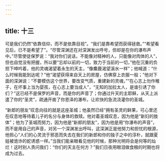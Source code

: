 ```yaml
---
---
---
```

title: 十三
---

可是我们仍然“依靠信仰，而不是依靠目视”。“我们是靠希望而获得拯救。”“希望看见后，已不是希望了”。“尽管深渊还在对深渊发出呼号，但却是在你的瀑布声中。”尽管使徒保罗说：“我对你们说话，不能像对精神的人，只能像对肉体的人”，但也自觉没有把握，所以要“忘却以前的一切，致力于当前的一切，”他在沉重的负担下呻吟着，他的灵魂渴望着永生的天主，“像麋鹿渴望溪水一样”；他喊道：“什么时候我能到达呢？”他“渴望获得来自天上的房屋，仿佛穿上衣服一般；”他对下面的深渊说：“不要模仿这个世界，要改变气质，重建新的灵魂，”“在心志上勿作稚子，在坏事上当为婴孩，在心志上要当成人”，“无知的加拉太人，是谁引诱了你们？”这已经不是保罗的声音，而是你的声音了；你通过升天的主耶稣，从天上派遣了你的“圣灵”，疏通开凿了你恩泽的瀑布，让欢快的急流浇灌你的圣城。

“新郎的朋友”叹息向往的就是这座圣城；他虽然已经“拥有圣灵的鲜果，可心里还在叹息地等待着儿子的名分与身体的救赎。他对着圣城叹息，因为他是“新妇的肢体”；他为了圣城而努力，因为他是“新郎的朋友”，因为他是用“你瀑布的声音”，而不是用自己的声音，对另一个深渊发出呼叫，这深渊正是他努力和担忧的根源，他担心“人们的心灵流于邪恶而失去在我们的新郎和你的独子之中的淳朴，就跟夏娃被诡诈的蛇诱惑一样。”当我们能亲眼看见他的时候，那种光明将会是何等的灿烂！这时别人责问我们：“你们的天主在何方？”我们日夜用眼泪做食粮的时期也将成为过去。